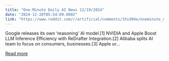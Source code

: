 ```yaml
---
title: "One-Minute Daily AI News 12/19/2024"
date: "2024-12-20T05:54:09.000Z"
link: "https://www.reddit.com/r/artificial/comments/1hid94e/oneminute_daily_ai_news_12192024/"
---
```


Google releases its own ‘reasoning’ AI model.[1]
 NVIDIA and Apple Boost LLM Inference Efficiency with ReDrafter Integration.[2]
 Alibaba splits AI team to focus on consumers, businesses.[3]
 Apple ur...

[Read more](https://www.reddit.com/r/artificial/comments/1hid94e/oneminute_daily_ai_news_12192024/)
